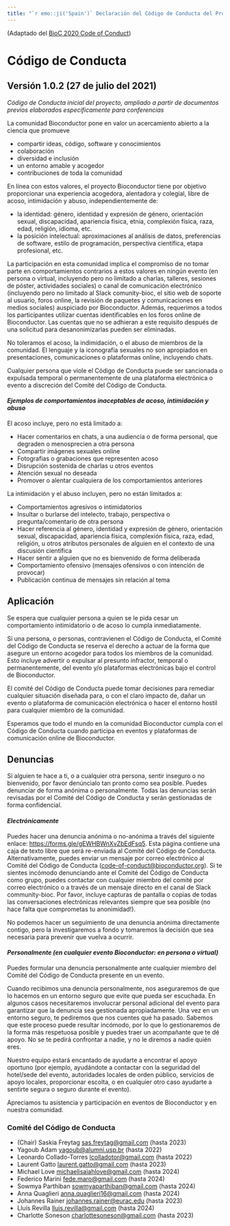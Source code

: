 ```yaml
---
title: "`r emo::ji('Spain')` Declaración del Código de Conducta del Proyecto Bioconductor (Español, España)"
---
```


(Adaptado del [BioC 2020 Code of Conduct][1])

# Código de Conducta

## Versión 1.0.2 (27 de julio del 2021)

_Código de Conducta inicial del proyecto, ampliado a partir de documentos previos elaborados específicamente para conferencias_

La comunidad Bioconductor pone en valor un acercamiento abierto a la ciencia que promueve

* compartir ideas, código, software y conocimientos
* colaboración
* diversidad e inclusión
* un entorno amable y acogedor
* contribuciones de toda la comunidad

En línea con estos valores, el proyecto Bioconductor tiene por objetivo proporcionar una experiencia acogedora, alentadora y colegial, libre de acoso, intimidación y abuso, independientemente de:

* la identidad: género, identidad y expresión de género, orientación sexual, discapacidad, apariencia física, etnia, complexión física, raza, edad, religión, idioma, etc.
* la posición intelectual: aproximaciones al análisis de datos, preferencias de software, estilo de programación, perspectiva científica, etapa profesional, etc.

La participación en esta comunidad implica el compromiso de no tomar parte en comportamientos contrarios a estos valores en ningún evento (en persona o virtual, incluyendo pero no limitado a charlas, talleres, sesiones de póster, actividades sociales) o canal de comunicación electrónico (incluyendo pero no limitado al Slack comunity-bioc, el sitio web de soporte al usuario, foros online, la revisión de paquetes y comunicaciones en medios sociales) auspiciado por Bioconductor.
Además, requerimos a todos los participantes utilizar cuentas identificables en los foros online de Bioconductor. Las cuentas que no se adhieran a este requisito después de una solicitud para desanonimizarlas pueden ser eliminadas.

No toleramos el acoso, la indimidación, o el abuso de miembros de la comunidad.
El lenguaje y la iconografía sexuales no son apropiados en presentaciones, comunicaciones o plataformas online, incluyendo chats.

Cualquier persona que viole el Código de Conducta puede ser sancionada o expulsada temporal o permanentemente de una plataforma electrónica o evento a discreción del Comité del Código de Conducta.


#### _Ejemplos de comportamientos inaceptables de acoso, intimidación y abuso_

El acoso incluye, pero no está limitado a:

* Hacer comentarios en chats, a una audiencia o de forma personal, que degraden o menosprecien a otra persona
* Compartir imágenes sexuales online
* Fotografias o grabaciones que representen acoso
* Disrupción sostenida de charlas u otros eventos
* Atención sexual no deseada
* Promover o alentar cualquiera de los comportamientos anteriores

La intimidación y el abuso incluyen, pero no están limitados a:

* Comportamientos agresivos o intimidatorios
* Insultar o burlarse del intelecto, trabajo, perspectiva o pregunta/comentario de otra persona
* Hacer referencia al género, identidad y expresión de género, orientación sexual, discapacidad, apariencia física, complexión física, raza, edad, religión, u otros atributos personales de alguien en el contexto de una discusión científica
* Hacer sentir a alguien que no es bienvenido de forma deliberada
* Comportamiento ofensivo (mensajes ofensivos o con intención de provocar)
* Publicación continua de mensajes sin relación al tema

## Aplicación

Se espera que cualquier persona a quien se le pida cesar un comportamiento intimidatorio o de acoso lo cumpla inmediatamente.

Si una persona, o personas, contravienen el Código de Conducta, el Comité del Código de Conducta se
reserva el derecho a actuar de la forma que asegure un entorno acogedor para todos los miembros de la comunidad.
Esto incluye advertir o expulsar al presunto infractor, temporal o permanentemente, del evento y/o
plataformas electrónicas bajo el control de Bioconductor.

El comité del Código de Conducta puede tomar decisiones para remediar cualquier situación diseñada para,
o con el claro impacto de, dañar un evento o plataforma de comunicación electrónica o hacer el entorno
hostil para cualquier miembro de la comunidad.

Esperamos que todo el mundo en la comunidad Bioconductor cumpla con el Código de Conducta cuando participa
en eventos y plataformas de comunicación online de Bioconductor.

## Denuncias

Si alguien te hace a ti, o a cualquier otra persona, sentir inseguro o no bienvenido, por favor denúncialo tan pronto
como sea posible. Puedes denunciar de forma anónima o personalmente. Todas las denuncias serán revisadas por el
Comité del Código de Conducta y serán gestionadas de forma confidencial.

#### _Electrónicamente_

Puedes hacer una denuncia anónima o no-anónima a través del siguiente enlace: <https://forms.gle/gEWHBWnXvZbEdFsq5>.
Esta página contiene una caja de texto libre que será re-enviada al Comité del Código de Conducta.
Alternativamente, puedes enviar un mensaje por correo electrónico al Comité del Código de Conducta
(<code-of-conduct@bioconductor.org>). Si te sientes incómodo denunciando ante el Comité del Código de Conducta como grupo,
puedes contactar con cualquier miembro del comité por correo electrónico o a través de un mensaje directo en el canal
de Slack community-bioc. Por favor, incluye capturas de pantalla o copias de todas las conversaciones electrónicas
relevantes siempre que sea posible (no hace falta que comprometas tu anonimidad!).

No podemos hacer un seguimiento de una denuncia anónima directamente contigo, pero la investigaremos a fondo
y tomaremos la decisión que sea necesaria para prevenir que vuelva a ocurrir.

#### _Personalmente (en cualquier evento Bioconductor: en persona o virtual)_

Puedes formular una denuncia personalmente ante cualquier miembro del Comité del Código de Conducta presente en un evento.

Cuando recibimos una denuncia personalmente, nos aseguraremos de que lo hacemos en un entorno seguro que evite que pueda ser escuchada.
En algunos casos necesitaremos involucrar personal adicional del evento para garantizar que la denuncia sea gestionada apropiadamente.
Una vez en un entorno seguro, te pediremos que nos cuentes qué ha pasado.
Sabemos que este proceso puede resultar incómodo, por lo que lo gestionaremos de la forma más respetuosa posible y puedes traer un acompañante que te dé apoyo.
No se te pedirá confrontar a nadie, y no le diremos a nadie quién eres.

Nuestro equipo estará encantado de ayudarte a encontrar el apoyo oportuno (por ejemplo, ayudándote a contactar con la seguridad del hotel/sede del evento, autoridades locales de orden público, servicios de apoyo locales, proporcionar escolta, o en cualquier otro caso ayudarte a sentirte segura o seguro durante el evento).

Apreciamos tu asistencia y participación en eventos de Bioconductor y en nuestra comunidad.

### Comité del Código de Conducta

* (Chair) Saskia Freytag <sas.freytag@gmail.com> (hasta 2023)
* Yagoub Adam <yagoub@alumni.usp.br> (hasta 2022)
* Leonardo Collado-Torres <lcolladotor@gmail.com> (hasta 2022)
* Laurent Gatto <laurent.gatto@gmail.com> (hasta 2023)
* Michael Love <michaelisaiahlove@gmail.com> (hasta 2024)
* Federico Marini <fede.maro@gmail.com> (hasta 2024)
* Sowmya Parthiban <sowmyaparthiban@gmail.com> (hasta 2024)
* Anna Quaglieri <anna.quaglieri16@gmail.com> (hasta 2024)
* Johannes Rainer <johannes.rainer@eurac.edu> (hasta 2023)
* Lluís Revilla <lluis.revilla@gmail.com> (hasta 2024)
* Charlotte Soneson <charlottesoneson@gmail.com> (hasta 2023)

[1]: https://bioc2020.bioconductor.org/code_of_conduct
